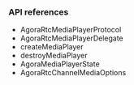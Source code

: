 <PlatformWrapper platform="ios">
        
### API references

* <Link to = "{{global.API_REF_IOS_ROOT}}/class_imediaplayer.html">AgoraRtcMediaPlayerProtocol</Link>
* <Link to = "{{global.API_REF_IOS_ROOT}}/class_imediaplayersourceobserver.html">AgoraRtcMediaPlayerDelegate</Link>
* <Link to = "{{global.API_REF_IOS_ROOT}}/class_irtcengine.html#api_createmediaplayer">createMediaPlayer</Link>
* <Link to = "{{global.API_REF_IOS_ROOT}}/class_imediaplayer.html#api_destroymediaplayer">destroyMediaPlayer</Link>
* <Link to = "{{global.API_REF_IOS_ROOT}}/rtc_api_data_type.html#enum_mediaplayerstate">AgoraMediaPlayerState</Link>
* <Link to = "{{global.API_REF_IOS_ROOT}}/rtc_api_data_type.html#class_channelmediaoptions">AgoraRtcChannelMediaOptions</Link>

</PlatformWrapper>
